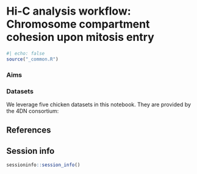 # Hi-C analysis workflow: Chromosome compartment cohesion upon mitosis entry

```r
#| echo: false
source("_common.R")
```

::: {.callout-important}
### Aims
:::

::: {.callout-important}
### Datasets
We leverage five chicken datasets in this notebook. They are provided by the 4DN consortium: 
:::



## References {-}

::: {#refs}
:::

## Session info {-}

```r
sessioninfo::session_info()
```
